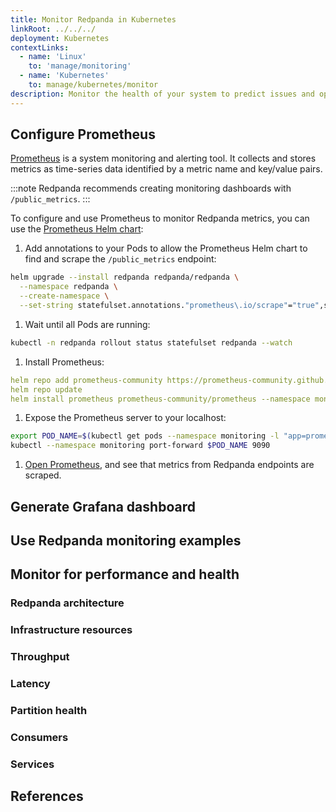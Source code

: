 ```yaml
---
title: Monitor Redpanda in Kubernetes
linkRoot: ../../../
deployment: Kubernetes
contextLinks:
  - name: 'Linux'
    to: 'manage/monitoring'
  - name: 'Kubernetes'
    to: manage/kubernetes/monitor
description: Monitor the health of your system to predict issues and optimize performance.
---
```


<head>
  <meta name="title" content="Monitor Redpanda in Kubernetes | Redpanda Docs" />
  <meta
    name="description"
    content="Metrics to monitor the health of your system to predict issues and optimize performance."
  />
</head>


<ContextLink frontmatter={frontMatter}
/>

<Intro frontmatter={frontMatter}/>

## Configure Prometheus

[Prometheus](https://prometheus.io/) is a system monitoring and alerting tool. It collects and stores metrics as time-series data identified by a metric name and key/value pairs.

:::note
Redpanda recommends creating monitoring dashboards with `/public_metrics`.
:::

To configure and use Prometheus to monitor Redpanda metrics, you can use the [Prometheus Helm chart](https://github.com/prometheus-community/helm-charts/tree/main/charts/prometheus):

1. Add annotations to your Pods to allow the Prometheus Helm chart to find and scrape the `/public_metrics` endpoint:

  ```bash
  helm upgrade --install redpanda redpanda/redpanda \
    --namespace redpanda \
    --create-namespace \
    --set-string statefulset.annotations."prometheus\.io/scrape"="true",statefulset.annotations."prometheus\.io/path"=public_metrics,statefulset.annotations."prometheus\.io/port"="<admin-api-port>"
  ```

1. Wait until all Pods are running:

  ```bash
  kubectl -n redpanda rollout status statefulset redpanda --watch
  ```

1. Install Prometheus:

  ```yaml
  helm repo add prometheus-community https://prometheus-community.github.io/helm-charts  
  helm repo update
  helm install prometheus prometheus-community/prometheus --namespace monitoring --create-namespace
  ```

1. Expose the Prometheus server to your localhost:

  ```bash
  export POD_NAME=$(kubectl get pods --namespace monitoring -l "app=prometheus,component=server" -o jsonpath="{.items[0].metadata.name}")
  kubectl --namespace monitoring port-forward $POD_NAME 9090
  ```

1. [Open Prometheus](http://localhost:9090/graph), and see that metrics from Redpanda endpoints are scraped.

## Generate Grafana dashboard

<GenerateGrafanaDashboard frontmatter={frontMatter}/>

## Use Redpanda monitoring examples 

<MonitoringExamples/>

## Monitor for performance and health

<MonitorForPerformance/>

### Redpanda architecture

<RedpandaArchitecture frontmatter={frontMatter}/>

### Infrastructure resources

<InfrastructureResources frontmatter={frontMatter}/>

### Throughput

<Throughput frontmatter={frontMatter}/>

### Latency

<Latency frontmatter={frontMatter}/>

### Partition health

<PartitionHealth frontmatter={frontMatter}/>

### Consumers

<Consumers frontmatter={frontMatter}/>

### Services

<Services/>

## References

<References frontmatter={frontMatter}/>